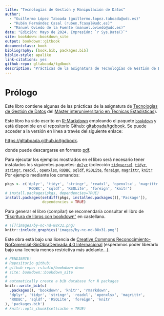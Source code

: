 ```yaml
--- 
title: "Tecnologías de Gestión y Manipulación de Datos"
author: 
  - "Guillermo López Taboada (guillermo.lopez.taboada@udc.es)"
  - "Rubén Fernández Casal (ruben.fcasal@udc.es)"
  - "Manuel Oviedo de la Fuente (manuel.oviedo@udc.es)"
date: "Edición: Mayo de 2024. Impresión: `r Sys.Date()`"
site: bookdown::bookdown_site
output: bookdown::gitbook
documentclass: book
bibliography: [book.bib, packages.bib]
biblio-style: apalike
link-citations: yes
github-repo: gltaboada/tgdbook
description: "Prácticas de la asignatura de Tecnologías de Gestión de Datos del Máster en Técnicas Estadísticas."
---
```


# Prólogo {-}

Este libro contiene algunas de las prácticas de la asignatura de [Tecnologías de Gestión de Datos](http://eamo.usc.es/pub/mte/index.php/es/?option=com_content&view=article&id=2202&idm=38&a%C3%B1o=2020) del [Máster interuniversitario en Técnicas Estadísticas](http://eio.usc.es/pub/mte)).

Este libro ha sido escrito en [R-Markdown](http://rmarkdown.rstudio.com) empleando el paquete [`bookdown`](https://bookdown.org/yihui/bookdown/) y está disponible en el repositorio Github: [gltaboada/tgdbook](https://github.com/gltaboada/tgdbook). 
Se puede acceder a la versión en línea a través del siguiente enlace:

<https://gltaboada.github.io/tgdbook>.

donde puede descargarse en formato [pdf](https://gltaboada.github.io/tgdbook/Practicas_de_TGD.pdf).


Para ejecutar los ejemplos mostrados en el libro será necesario tener instalados los siguientes paquetes:
[`dplyr`](https://dplyr.tidyverse.org) (colección [`tidyverse`](https://www.tidyverse.org/)),
[`tidyr`](https://tidyr.tidyverse.org),
[`stringr`](https://stringr.tidyverse.org),
[`readxl`](https://readxl.tidyverse.org) , 
[`openxlsx`](https://cran.r-project.org/web/packages/openxlsx/index.html), [`RODBC`](https://cran.r-project.org/web/packages/RODBC/index.html), 
[`sqldf`](https://cran.r-project.org/web/packages/sqldf/index.html),
[`RSQLite`](https://r-dbi.github.io/RSQLite), 
[`foreign`](https://cran.r-project.org/web/packages/foreign/index.html), 
[`magrittr`](https://cran.r-project.org/web/packages/magrittr/index.html), 
[`knitr`](https://yihui.name/knitr) 
Por ejemplo mediante los comandos:
```r
pkgs <- c('dplyr', 'tidyr', 'stringr', 'readxl', 'openxlsx', 'magrittr', 
          'RODBC', 'sqldf', 'RSQLite', 'foreign', 'knitr')
# install.packages(pkgs, dependencies=TRUE)
install.packages(setdiff(pkgs, installed.packages()[,'Package']), 
                 dependencies = TRUE)
```

Para generar el libro (compilar) se recomendaría consultar el libro de ["Escritura de libros con bookdown" ](https://rubenfcasal.github.io/bookdown_intro) en castellano.

```r
# ![](images/by-nc-nd-88x31.png)
knitr::include_graphics('images/by-nc-nd-88x31.png')
```

Este obra está bajo una licencia de [Creative Commons Reconocimiento-NoComercial-SinObraDerivada 4.0 Internacional](https://creativecommons.org/licenses/by-nc-nd/4.0/deed.es_ES) 
(esperamos poder liberarlo bajo una licencia menos restrictiva más adelante...).

```r
# PENDIENTE:
# Repositorio github:
# github-repo: rstudio/bookdown-demo
# site: bookdown::bookdown_site
#
# automatically create a bib database for R packages
knitr::write_bib(c(
  .packages(), 'bookdown', 'knitr', 'rmarkdown',
  'dplyr', 'tidyr', 'stringr', 'readxl', 'openxlsx', 'magrittr', 
  'RODBC', 'sqldf', 'RSQLite', 'foreign', 'knitr'
), 'packages.bib')
# knitr::opts_chunk$set(cache = TRUE)
```
